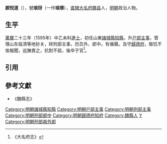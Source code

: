 {{明清人物信息框
| 姓名 = 颜悦道
| 原名 =
| 圖片名稱 = 
| 圖片大小 = 220px
| 圖片說明 = 
| 最高職務 = 歸德府知府
| 國家 = 大明
| 爵位 =
| 籍貫 =[[直隸|直隸]][[大名府|大名府]][[魏縣|魏縣]]
| 族裔 = 
| 字號 = 號琅玡
| 室名 = 
| 諡號 = 
| 出生日期 = 生年不详
| 出生地點 = 
| 逝世日期 = 卒年不详
| 逝世地點 = 
| 墓葬 =
| 配偶 =
| 親屬 = 
| 出身 = 
*萬曆二十三年乙未科同進士出身
| 經歷 = 
| 著作 =
}}

'''颜悦道'''（{{bd|?||?||Y}}），號'''琅玡'''（一作'''琅琊'''），[[直隸|直隸]][[大名府|大名府]][[魏县|魏县]]人，[[明朝|明朝]]政治人物。

==生平==
[[萬曆|萬曆]]二十三年（1595年）中乙未科[[進士|進士]]，初任山東[[諸城縣|諸城縣]][[知縣|知縣]]，升[[户部|户部]][[主事|主事]]，管理山东临清等地钞关，转刑部主事，历员外、郎中。有循聲。及守[[歸德府|歸德府]]，赈饥不俟報聞，巡撫責之，抗對不屈，後卒于官<ref>《大名府志》</ref>。

==引用==
{{reflist}}

==參考文獻==
*《魏縣志》

{{start box}}
{{s-off}}
{{s-before|[[鄭三俊|鄭三俊]]}}
{{s-title|明朝歸德府知府|1612年－1614年}}
{{s-after|[[李本固_(萬曆壬辰進士)|李本固]]}}
{{end box}}

{{萬曆二十三年乙未科殿試金榜}}
{{DEFAULTSORT:Yan颜}}
[[Category:明朝諸城縣知縣|Category:明朝諸城縣知縣]]
[[Category:明朝户部主事|Category:明朝户部主事]]
[[Category:明朝刑部主事|Category:明朝刑部主事]]
[[Category:明朝刑部郎中|Category:明朝刑部郎中]]
[[Category:明朝歸德府知府|Category:明朝歸德府知府]]
[[Category:魏縣人|Category:魏縣人]]
[[Category:颜姓|Y]]
[[Category:明朝刑部員外郎|Category:明朝刑部員外郎]]